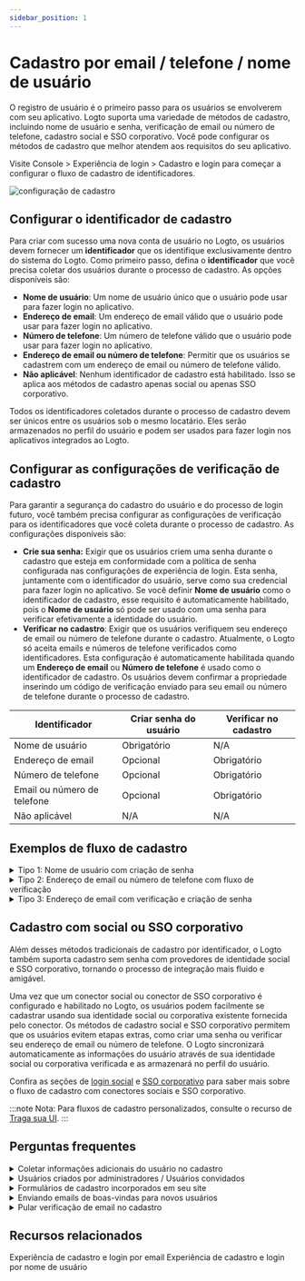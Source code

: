 ```yaml
---
sidebar_position: 1
---
```


# Cadastro por email / telefone / nome de usuário

O registro de usuário é o primeiro passo para os usuários se envolverem com seu aplicativo. Logto suporta uma variedade de métodos de cadastro, incluindo nome de usuário e senha, verificação de email ou número de telefone, cadastro social e SSO corporativo. Você pode configurar os métodos de cadastro que melhor atendem aos requisitos do seu aplicativo.

Visite <CloudLink to="/sign-in-experience/sign-up-and-sign-in">Console > Experiência de login > Cadastro e login</CloudLink> para começar a configurar o fluxo de cadastro de identificadores.

![configuração de cadastro](./assets/sign-in-experience-sign-up.png)

## Configurar o identificador de cadastro

Para criar com sucesso uma nova conta de usuário no Logto, os usuários devem fornecer um **identificador** que os identifique exclusivamente dentro do sistema do Logto. Como primeiro passo, defina o **identificador** que você precisa coletar dos usuários durante o processo de cadastro. As opções disponíveis são:

- **Nome de usuário**: Um nome de usuário único que o usuário pode usar para fazer login no aplicativo.
- **Endereço de email**: Um endereço de email válido que o usuário pode usar para fazer login no aplicativo.
- **Número de telefone**: Um número de telefone válido que o usuário pode usar para fazer login no aplicativo.
- **Endereço de email ou número de telefone**: Permitir que os usuários se cadastrem com um endereço de email ou número de telefone válido.
- **Não aplicável**: Nenhum identificador de cadastro está habilitado. Isso se aplica aos métodos de cadastro apenas social ou apenas SSO corporativo.

Todos os identificadores coletados durante o processo de cadastro devem ser únicos entre os usuários sob o mesmo locatário. Eles serão armazenados no perfil do usuário e podem ser usados para fazer login nos aplicativos integrados ao Logto.

## Configurar as configurações de verificação de cadastro

Para garantir a segurança do cadastro do usuário e do processo de login futuro, você também precisa configurar as configurações de verificação para os identificadores que você coleta durante o processo de cadastro. As configurações disponíveis são:

- **Crie sua senha:** Exigir que os usuários criem uma senha durante o cadastro que esteja em conformidade com a política de senha configurada nas configurações de experiência de login. Esta senha, juntamente com o identificador do usuário, serve como sua credencial para fazer login no aplicativo. Se você definir **Nome de usuário** como o identificador de cadastro, esse requisito é automaticamente habilitado, pois o **Nome de usuário** só pode ser usado com uma senha para verificar efetivamente a identidade do usuário.
- **Verificar no cadastro**: Exigir que os usuários verifiquem seu endereço de email ou número de telefone durante o cadastro. Atualmente, o Logto só aceita emails e números de telefone verificados como identificadores. Esta configuração é automaticamente habilitada quando um **Endereço de email** ou **Número de telefone** é usado como o identificador de cadastro. Os usuários devem confirmar a propriedade inserindo um código de verificação enviado para seu email ou número de telefone durante o processo de cadastro.

| Identificador               | Criar senha do usuário | Verificar no cadastro |
| --------------------------- | ---------------------- | --------------------- |
| Nome de usuário             | Obrigatório            | N/A                   |
| Endereço de email           | Opcional               | Obrigatório           |
| Número de telefone          | Opcional               | Obrigatório           |
| Email ou número de telefone | Opcional               | Obrigatório           |
| Não aplicável               | N/A                    | N/A                   |

## Exemplos de fluxo de cadastro

<details>
  <summary>Tipo 1: Nome de usuário com criação de senha</summary>

Selecione o **Nome de usuário** como o identificador de cadastro. Criar sua senha é forçado a ser habilitado.

![Cadastro com nome de usuário e senha](./assets/sign-up-username-password.png)

</details>

<details>
  <summary>Tipo 2: Endereço de email ou número de telefone com fluxo de verificação</summary>

Selecione o **Endereço de email ou número de telefone** como o identificador de cadastro. **Verificar no cadastro** é forçado a ser habilitado.

![Cadastro com email ou número de telefone com verificação](./assets/sign-up-email-verification.png)

</details>

<details>
  <summary>Tipo 3: Endereço de email com verificação e criação de senha</summary>

Selecione o **Endereço de email** como o identificador de cadastro. **Verificar no cadastro** é forçado a ser habilitado. Habilite **Crie sua senha** para exigir que os usuários criem uma senha durante o cadastro. (O mesmo se aplica ao fluxo de cadastro com número de telefone)

![Cadastro com email, verificação e criação de senha](./assets/sign-up-email-password.png)

</details>

## Cadastro com social ou SSO corporativo

Além desses métodos tradicionais de cadastro por identificador, o Logto também suporta cadastro sem senha com provedores de identidade social e SSO corporativo, tornando o processo de integração mais fluido e amigável.

Uma vez que um conector social ou conector de SSO corporativo é configurado e habilitado no Logto, os usuários podem facilmente se cadastrar usando sua identidade social ou corporativa existente fornecida pelo conector. Os métodos de cadastro social e SSO corporativo permitem que os usuários evitem etapas extras, como criar uma senha ou verificar seu endereço de email ou número de telefone. O Logto sincronizará automaticamente as informações do usuário através de sua identidade social ou corporativa verificada e as armazenará no perfil do usuário.

Confira as seções de [login social](/end-user-flows/sign-up-and-sign-in/social-sign-in/) e [SSO corporativo](/end-user-flows/enterprise-sso/) para saber mais sobre o fluxo de cadastro com conectores sociais e SSO corporativo.

:::note
Nota: Para fluxos de cadastro personalizados, consulte o recurso de [Traga sua UI](/customization/bring-your-ui/).
:::

## Perguntas frequentes

<details>
  <summary>Coletar informações adicionais do usuário no cadastro</summary>
  
Para coletar informações adicionais do perfil do usuário (por exemplo, Nome completo, Data de nascimento, Nome da empresa) durante o cadastro, você tem duas opções:

- **Fluxos de integração auto-hospedados**: Redirecione os usuários para seu próprio fluxo de integração após o cadastro bem-sucedido para coleta de dados personalizável.
- **Traga sua própria UI**: Personalize seu próprio fluxo de cadastro usando nosso recurso de traga sua própria UI com a API de configurações de perfil do usuário (em breve).

</details>

<details>
  <summary> Usuários criados por administradores / Usuários convidados</summary>

Saiba como implementar o [fluxo de cadastro apenas por convite.](/end-user-flows/sign-up-and-sign-in/disable-user-registration/#implement-an-invitation-only-sign-up-flow)

</details>

<details>
  <summary> Formulários de cadastro incorporados em seu site</summary>
  
Atualmente, o Logto não suporta API sem interface para login e cadastro. Você pode usar o recurso [Traga sua UI](/customization/bring-your-ui/) para enviar seu próprio formulário de cadastro para o Logto ou usar os parâmetros de login para preencher informações do usuário no Logto a partir do seu site. Saiba mais sobre a população de identificadores de usuário em [Parâmetros de autenticação](/end-user-flows/authentication-parameters/).

</details>

<details>
  <summary>Enviando emails de boas-vindas para novos usuários</summary>

Assine o evento de webhook `User.Created` para acionar um email de boas-vindas para novos usuários. Saiba mais sobre [eventos de webhook](/developers/webhooks/webhooks-events/#data-mutation-hook-events).

</details>

<details>
  <summary> Pular verificação de email no cadastro</summary>

Atualmente, o Logto só suporta emails e números de telefone verificados como identificadores. O processo de verificação é necessário para garantir a segurança e a propriedade do identificador do usuário.
O suporte para emails ou números de telefone não verificados está em nosso roteiro. Fique atento para atualizações!

</details>

## Recursos relacionados

<Url href="https://www.youtube.com/watch?v=64rBXpWbScc">
  Experiência de cadastro e login por email
</Url>

<Url href="https://www.youtube.com/watch?v=chQxCJX6e6w">
  Experiência de cadastro e login por nome de usuário
</Url>
